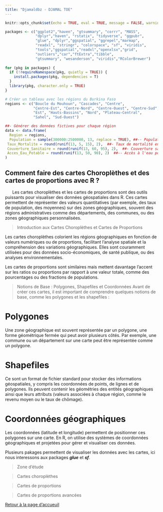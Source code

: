 ```yaml
---
title: "Djamaldbz - DJAMAL TOE"
---
```


```r
knitr::opts_chunk$set(echo = TRUE, eval = TRUE, message = FALSE, warning = FALSE)
```

```r
packages <- c("ggplot2","haven", "gtsummary", "corrr", "MASS",
              "dplyr","haven", "rstatix", "tidyverse", "ggpubr",
              "glue", "dplyr","ggspatial", "ggrepel","marmap", 
              "readxl", "stringr", "colorspace", "sf", "viridis",
              "tools","ggspatial","readxl","openxlsx","grid",
              "outliers","car","ftExtra","tibble",
              "gtsummary", "wesanderson", "viridis","RColorBrewer") 
            
for (pkg in packages) {
  if (!requireNamespace(pkg, quietly = TRUE)) {
    install.packages(pkg, dependencies = T)
  }
  library(pkg, character.only = TRUE)
}
```


```r
# Créer un tableau avec les régions du Burkina Faso
regions <- c("Boucle du Mouhoun", "Cascades", "Centre", 
             "Centre-Est", "Centre-Nord", "Centre-Ouest", "Centre-Sud",
             "Est", "Hauts-Bassins", "Nord", "Plateau-Central", 
             "Sahel", "Sud-Ouest")

##- Générer des données fictives pour chaque région
data <- data.frame(
  Region = regions,
  Population = sample(300000:2500000, 13, replace = TRUE), ##-- Population aléatoire entre 300,000 et 2,500,000
 Taux_Mortalite = round(runif(13, 5, 15), 2),  ##- Taux de mortalité entre 5 et 15 pour 1000 habitants
 Couverture_Sanitaire = round(runif(13, 60, 95), 2),  ##- Couverture sanitaire entre 60% et 95%
 Acces_Eau_Potable = round(runif(13, 50, 90), 2)  ##-- Accès à l'eau potable entre 50% et 90%
)
```



## Comment faire des cartes Choroplèthes et des cartes de proportions avec R ?

|       Les cartes choroplèthes et les cartes de proportions sont des outils puissants pour visualiser des données géospatiales dans R. Ces cartes permettent de représenter des valeurs quantitatives (par exemple, des taux de population, des moyennes) sur des zones géographiques, souvent des régions administratives comme des départements, des communes, ou des zones géographiques personnalisées.

> Introduction aux Cartes Choroplèthes et Cartes de Proportions

Les cartes choroplèthes colorient les régions géographiques en fonction de valeurs numériques ou de proportions, facilitant l'analyse spatiale et la compréhension des variations géographiques. Elles sont couramment utilisées pour des données socio-économiques, de santé publique, ou des analyses environnementales.

Les cartes de proportions sont similaires mais mettent davantage l'accent sur les ratios ou proportions par rapport à une valeur totale, comme des pourcentages ou des fractions de populations.

> Notions de Base : Polygones, Shapefiles et Coordonnées
Avant de créer ces cartes, il est important de comprendre quelques notions de base, comme les polygones et les shapefiles :


::: {#polygon .callout-tip}
# Polygones

Une zone géographique est souvent représentée par un polygone, une forme géométrique fermée qui peut avoir plusieurs côtés. Par exemple, une commune ou un département sur une carte peut être représentée comme un polygone.

:::

::: {#Shapefiles .callout-tip}
# Shapefiles

Ce sont un format de fichier standard pour stocker des informations géospatiales, y compris les coordonnées de points, de lignes et de polygones. Ils peuvent contenir les géométries des entités géographiques ainsi que leurs attributs (valeurs associées à chaque région, comme le revenu moyen ou le taux de chômage).

:::

::: {#Shapefiles .callout-tip}
# Coordonnées géographiques

Les coordonnées (latitude et longitude) permettent de positionner ces polygones sur une carte. En R, on utilise des systèmes de coordonnées géographiques et projetées pour gérer et visualiser ces données.

:::

Plusieurs pakages permettent de visualiser les données avec les cartes, ici nous interessons aux packages ***glue*** et ***sf***.

> Zone d'étude

> Cartes choroplèthes

> Cartes de proportions

> Cartes de proportions avancées


[Retour à la page d'accueuil](https://djamal2905.github.io/djamaldbz/)


